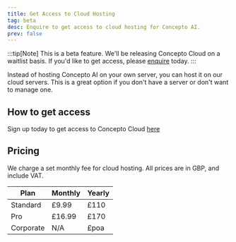 ```yaml
---
title: Get Access to Cloud Hosting
tag: beta
desc: Enquire to get access to cloud hosting for Concepto AI.
prev: false
---
```

:::tip[Note]
This is a beta feature. We'll be releasing Concepto Cloud on a waitlist basis. If you'd like to get access, please [enquire](/cloud-hosted/pricing) today.
:::

Instead of hosting Concepto AI on your own server, you can host it on our cloud servers. This is a great option if you don't have a server or don't want to manage one.

## How to get access
Sign up today to get access to Concepto Cloud [here](/cloud-hosted/pricing)

## Pricing
We charge a set monthly fee for cloud hosting. All prices are in GBP, and include VAT.

| Plan      | Monthly | Yearly |
| --------- | ------- | ------ |
| Standard  | £9.99   | £110    |
| Pro       | £16.99  | £170   |
| Corporate | N/A     | £poa   |

